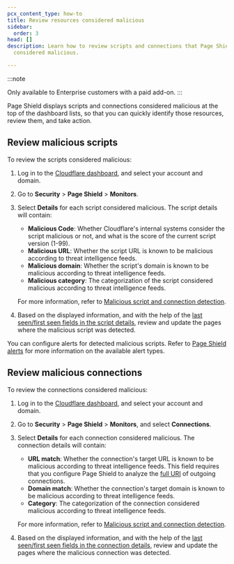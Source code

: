 ```yaml
---
pcx_content_type: how-to
title: Review resources considered malicious
sidebar:
  order: 3
head: []
description: Learn how to review scripts and connections that Page Shield
  considered malicious.

---
```


:::note

Only available to Enterprise customers with a paid add-on.
:::

Page Shield displays scripts and connections considered malicious at the top of the dashboard lists, so that you can quickly identify those resources, review them, and take action.

## Review malicious scripts

To review the scripts considered malicious:

1. Log in to the [Cloudflare dashboard](https://dash.cloudflare.com/), and select your account and domain.

2. Go to **Security** > **Page Shield** > **Monitors**.

3. Select **Details** for each script considered malicious. The script details will contain:

   * **Malicious Code**: Whether Cloudflare's internal systems consider the script malicious or not, and what is the score of the current script version (1-99).
   * **Malicious URL**: Whether the script URL is known to be malicious according to threat intelligence feeds.
   * **Malicious domain**: Whether the script's domain is known to be malicious according to threat intelligence feeds.
   * **Malicious category**: The categorization of the script considered malicious according to threat intelligence feeds.

   For more information, refer to [Malicious script and connection detection](/page-shield/how-it-works/malicious-script-detection/).

4. Based on the displayed information, and with the help of the [last seen/first seen fields in the script details](/page-shield/detection/monitor-connections-scripts/#view-details), review and update the pages where the malicious script was detected.

You can configure alerts for detected malicious scripts. Refer to [Page Shield alerts](/page-shield/reference/alerts/) for more information on the available alert types.

## Review malicious connections

To review the connections considered malicious:

1. Log in to the [Cloudflare dashboard](https://dash.cloudflare.com/), and select your account and domain.

2. Go to **Security** > **Page Shield** > **Monitors**, and select **Connections**.

3. Select **Details** for each connection considered malicious. The connection details will contain:

   * **URL match**: Whether the connection's target URL is known to be malicious according to threat intelligence feeds. This field requires that you configure Page Shield to analyze the [full URI](/page-shield/reference/settings/#connection-target-details) of outgoing connections.
   * **Domain match**: Whether the connection's target domain is known to be malicious according to threat intelligence feeds.
   * **Category**: The categorization of the connection considered malicious according to threat intelligence feeds.

   For more information, refer to [Malicious script and connection detection](/page-shield/how-it-works/malicious-script-detection/).

4. Based on the displayed information, and with the help of the [last seen/first seen fields in the connection details](/page-shield/detection/monitor-connections-scripts/#view-details), review and update the pages where the malicious connection was detected.
